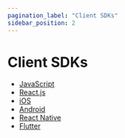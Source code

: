 ```yaml
---
pagination_label: "Client SDKs"
sidebar_position: 2
---
```

# Client SDKs

* [JavaScript](https://github.com/trycourier/courier-js)
* [React.js](https://github.com/trycourier/courier-react)
* [iOS](https://github.com/trycourier/courier-ios)
* [Android](https://github.com/trycourier/courier-android)
* [React Native](https://github.com/trycourier/courier-react-native)
* [Flutter](https://github.com/trycourier/courier-flutter)
